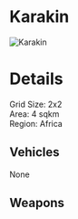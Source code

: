 # Karakin  

![Karakin](/img/maps/karakin.webp)

# Details

Grid Size: 2x2  
Area: 4 sqkm  
Region: Africa  

## Vehicles

None  

## Weapons